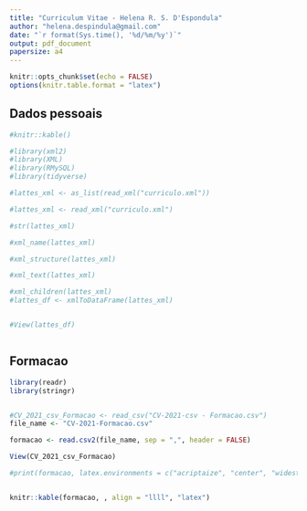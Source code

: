 ```yaml
---
title: "Curriculum Vitae - Helena R. S. D'Espondula"
author: "helena.despindula@gmail.com"
date: "`r format(Sys.time(), '%d/%m/%y')`"
output: pdf_document
papersize: a4
---
```


```r
knitr::opts_chunk$set(echo = FALSE)
options(knitr.table.format = "latex")
```

## Dados pessoais

```r

#knitr::kable()

#library(xml2)
#library(XML)
#library(RMySQL)
#library(tidyverse)

#lattes_xml <- as_list(read_xml("curriculo.xml"))

#lattes_xml <- read_xml("curriculo.xml")

#str(lattes_xml)

#xml_name(lattes_xml)

#xml_structure(lattes_xml)

#xml_text(lattes_xml)

#xml_children(lattes_xml)
#lattes_df <- xmlToDataFrame(lattes_xml)


#View(lattes_df)



```

## Formacao

```r

library(readr)
library(stringr)


#CV_2021_csv_Formacao <- read_csv("CV-2021-csv - Formacao.csv")
file_name <- "CV-2021-Formacao.csv"

formacao <- read.csv2(file_name, sep = ",", header = FALSE)

View(CV_2021_csv_Formacao)

#print(formacao, latex.environments = c("acriptaize", "center", "widestuff"), tabular.environment = "longtable", floating = FALSE)


knitr::kable(formacao, , align = "llll", "latex")
```


